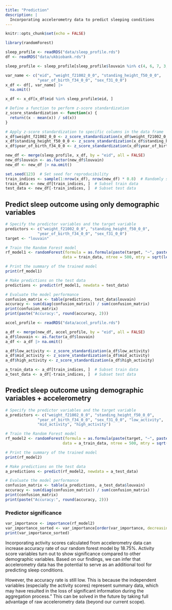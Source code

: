 ```yaml
---
title: "Prediction"
description: |
  Incorporating accelerometry data to predict sleeping conditions
---
```


```r
knitr::opts_chunk$set(echo = FALSE)
```

```r
library(randomForest)
```

```r
sleep_profile <- readRDS("data/sleep_profile.rds")
df <- readRDS("data/ukbiobank.rds")
```

```r
sleep_profile <- sleep_profile[sleep_profile$louvain %in% c(4, 6, 7, 3, 5, 2, 11, 8, 9, 1, 16), ]
```

```r
var_name <- c("eid", "weight_f21002_0_0", "standing_height_f50_0_0", 
              "year_of_birth_f34_0_0", "sex_f31_0_0")
x_df <- df[, var_name] |>
  na.omit() 

x_df <- x_df[x_df$eid %in% sleep_profile$eid, ]
```

```r
# Define a function to perform z-score standardization
z_score_standardization <- function(x) {
  return((x - mean(x)) / sd(x))
}

# Apply z-score standardization to specific columns in the data frame
x_df$weight_f21002_0_0 <- z_score_standardization(x_df$weight_f21002_0_0)
x_df$standing_height_f50_0_0 <- z_score_standardization(x_df$standing_height_f50_0_0)
x_df$year_of_birth_f34_0_0 <- z_score_standardization(x_df$year_of_birth_f34_0_0)
```

```r
new_df <- merge(sleep_profile, x_df, by = "eid", all = FALSE)
new_df$louvain <- as.factor(new_df$louvain)
new_df <- new_df |> na.omit()
```

```r
set.seed(123)  # Set seed for reproducibility
train_indices <- sample(1:nrow(x_df), nrow(new_df) * 0.8)  # Randomly select 80% of indices
train_data <- new_df[train_indices, ]  # Subset train data
test_data <- new_df[-train_indices, ]  # Subset test data
```

## Predict sleep outcome using only demographic variables
```r
# Specify the predictor variables and the target variable
predictors <- c("weight_f21002_0_0", "standing_height_f50_0_0", 
              "year_of_birth_f34_0_0", "sex_f31_0_0")
target <- "louvain"

# Train the Random Forest model
rf_model1 <- randomForest(formula = as.formula(paste(target, "~", paste(predictors, collapse = " + "))),
                         data = train_data, ntree = 500, mtry = sqrt(length(predictors)))

# Print the summary of the trained model
print(rf_model1)
```

```r
# Make predictions on the test data
predictions <- predict(rf_model1, newdata = test_data)

# Evaluate the model performance
confusion_matrix <- table(predictions, test_data$louvain)
accuracy <- sum(diag(confusion_matrix)) / sum(confusion_matrix)
print(confusion_matrix)
print(paste("Accuracy:", round(accuracy, 2)))
```

```r
accel_profile <- readRDS("data/accel_profile.rds")
```

```r
a_df <- merge(new_df, accel_profile, by = "eid", all = FALSE)
a_df$louvain <- as.factor(a_df$louvain)
a_df <- a_df |> na.omit()
```

```r
a_df$low_activity <- z_score_standardization(a_df$low_activity)
a_df$mid_activity <- z_score_standardization(a_df$mid_activity)
a_df$high_activity <- z_score_standardization(a_df$high_activity)
```

```r
a_train_data <- a_df[train_indices, ]  # Subset train data
a_test_data <- a_df[-train_indices, ]  # Subset test data
```

## Predict sleep outcome using demographic variables + accelerometry
```r
# Specify the predictor variables and the target variable
a_predictors <- c("weight_f21002_0_0", "standing_height_f50_0_0", 
              "year_of_birth_f34_0_0", "sex_f31_0_0", "low_activity", 
              "mid_activity", "high_activity")

# Train the Random Forest model
rf_model2 <- randomForest(formula = as.formula(paste(target, "~", paste(a_predictors, collapse = " + "))),
                         data = a_train_data, ntree = 500, mtry = sqrt(length(predictors)))

# Print the summary of the trained model
print(rf_model2)
```

```r
# Make predictions on the test data
a_predictions <- predict(rf_model2, newdata = a_test_data)

# Evaluate the model performance
confusion_matrix <- table(a_predictions, a_test_data$louvain)
accuracy <- sum(diag(confusion_matrix)) / sum(confusion_matrix)
print(confusion_matrix)
print(paste("Accuracy:", round(accuracy, 2)))
```

### Predictor significance
```r
var_importance <- importance(rf_model2)
var_importance_sorted <- var_importance[order(var_importance, decreasing = TRUE),]
print(var_importance_sorted)
```

Incorporating activity scores calculated from accelerometry data can increase accuracy rate of our random forest model by 18.75%. Activity score variables turn out to show significance compared to other demographic variables. Based on our findings, we can infer that accelerometry data has the potential to serve as an additional tool for predicting sleep conditions.

However, the accuracy rate is still low. This is because the independent variables (especially the activity scores) represent summary data, which may have resulted in the loss of significant information during the aggregation process." This can be solved in the future by taking full advantage of raw accelerometry data (beyond our current scope).